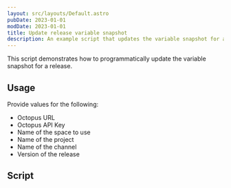 ```yaml
---
layout: src/layouts/Default.astro
pubDate: 2023-01-01
modDate: 2023-01-01
title: Update release variable snapshot
description: An example script that updates the variable snapshot for a release.
---
```


This script demonstrates how to programmatically update the variable snapshot for a release.

## Usage

Provide values for the following:

- Octopus URL
- Octopus API Key
- Name of the space to use
- Name of the project
- Name of the channel
- Version of the release

## Script

<UpdateReleaseVariableShapshotScripts />
